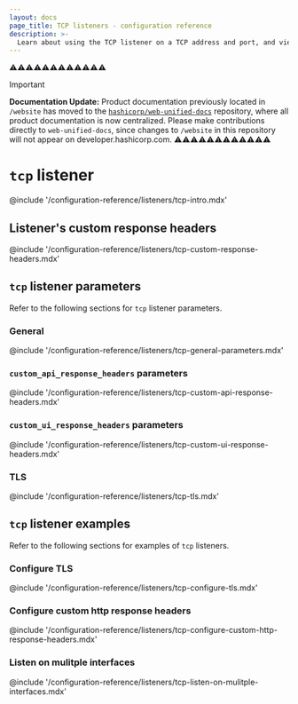 ```yaml
---
layout: docs
page_title: TCP listeners - configuration reference
description: >-
  Learn about using the TCP listener on a TCP address and port, and view configurable parameters. Understand custom response headers. View example configurations.
---
```


⚠️⚠️⚠️⚠️⚠️⚠️⚠️⚠️⚠️⚠️⚠️⚠️
> [!IMPORTANT]  
> **Documentation Update:** Product documentation previously located in `/website` has moved to the [`hashicorp/web-unified-docs`](https://github.com/hashicorp/web-unified-docs) repository, where all product documentation is now centralized. Please make contributions directly to `web-unified-docs`, since changes to `/website` in this repository will not appear on developer.hashicorp.com.
⚠️⚠️⚠️⚠️⚠️⚠️⚠️⚠️⚠️⚠️⚠️⚠️

# `tcp` listener

@include '/configuration-reference/listeners/tcp-intro.mdx'

## Listener's custom response headers

@include '/configuration-reference/listeners/tcp-custom-response-headers.mdx'

## `tcp` listener parameters

Refer to the following sections for `tcp` listener parameters.

### General

@include '/configuration-reference/listeners/tcp-general-parameters.mdx'

### `custom_api_response_headers` parameters

@include '/configuration-reference/listeners/tcp-custom-api-response-headers.mdx'

### `custom_ui_response_headers` parameters

@include '/configuration-reference/listeners/tcp-custom-ui-response-headers.mdx'

### TLS

@include '/configuration-reference/listeners/tcp-tls.mdx'

<!-- Not enabled yet
### `telemetry` parameters

@include '/configuration-reference/listeners/tcp-telemetry.mdx' !-->

## `tcp` listener examples

Refer to the following sections for examples of `tcp` listeners.

### Configure TLS

@include '/configuration-reference/listeners/tcp-configure-tls.mdx'

### Configure custom http response headers

@include '/configuration-reference/listeners/tcp-configure-custom-http-response-headers.mdx'

### Listen on mulitple interfaces

@include '/configuration-reference/listeners/tcp-listen-on-mulitple-interfaces.mdx'